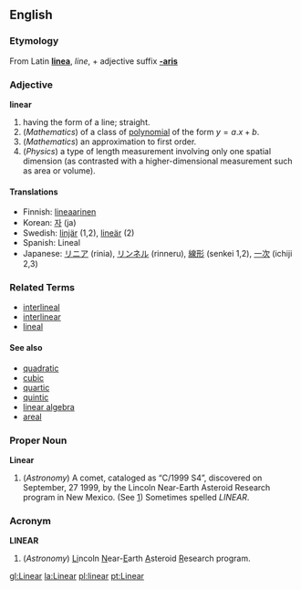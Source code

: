 ==English==
===Etymology===
From Latin '''[[linea]]''', ''line'', + adjective suffix  '''[[-aris]]'''
===Adjective===
'''linear'''

# having the form of a line; straight.
# (''Mathematics'') of a class of [[polynomial]] of the form <math> y = a.x + b </math>.
# (''Mathematics'') an approximation to first order.
# (''Physics'') a type of length measurement involving only one spatial dimension (as contrasted with a higher-dimensional measurement such as area or volume).

====Translations====
*Finnish: [[lineaarinen]]
*Korean: [[자]] (ja)
*Swedish: [[linjär]] (1,2), [[lineär]] (2)
*Spanish: Lineal
*Japanese: [[リニア]] (rinia), [[リンネル]] (rinneru), [[線形]] (senkei 1,2), [[一次]] (ichiji 2,3)

===Related Terms===
*[[interlineal]]
*[[interlinear]]
*[[lineal]]

====See also====
*[[quadratic]]
*[[cubic]]
*[[quartic]]
*[[quintic]]
*[[linear algebra]]
*[[areal]]

===Proper Noun===
'''Linear'''

#(''Astronomy'') A comet, cataloged as &ldquo;C/1999 S4&rdquo;, discovered on September, 27 1999, by the Lincoln Near-Earth Asteroid Research program in New Mexico. (See [http://www.windows.ucar.edu/tour/link=/comets/linear.html])  Sometimes spelled ''LINEAR''.

===Acronym===
'''LINEAR'''

#(''Astronomy'') <u>Li</u>ncoln <u>N</u>ear-<u>E</u>arth <u>A</u>steroid <u>R</u>esearch program.

[[gl:Linear]]
[[la:Linear]]
[[pl:linear]]
[[pt:Linear]]